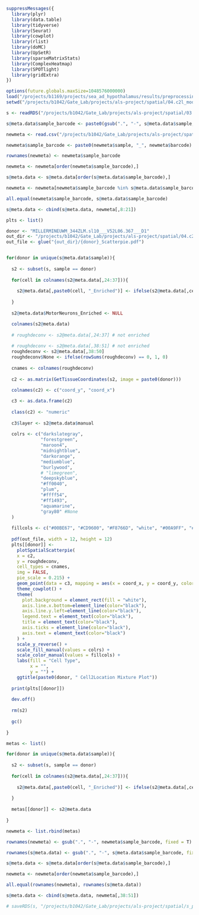 ```r
suppressMessages({
  library(plyr)
  library(data.table)
  library(tidyverse) 
  library(Seurat)
  library(cowplot)
  library(rlist)
  library(doMC)
  library(UpSetR)
  library(sparseMatrixStats)
  library(ComplexHeatmap)
  library(SPOTlight)
  library(gridExtra)
})

options(future.globals.maxSize=1048576000000)
load("/projects/b1169/projects/sea_ad_hypothalamus/results/preprocessing/qc/out_TW_05-04-2023/helperfunctions.RData")
setwd("/projects/b1042/Gate_Lab/projects/als-project/spatial/04.c2l_model/plots/C2LPreds/Scatterpies")

s <- readRDS("/projects/b1042/Gate_Lab/projects/als-project/spatial/03.seurat_process/data/all_samples_seurat_1125.rds")

s@meta.data$sample_barcode <- paste0(gsub(".", "-", s@meta.data$sample, fixed = T), "_", s@meta.data$barcode)

newmeta <- read.csv("/projects/b1042/Gate_Lab/projects/als-project/spatial/04.c2l_model/C2LMeta_TW/ALS_combined_meta.csv")

newmeta$sample_barcode <- paste0(newmeta$sample, "_", newmeta$barcode)

rownames(newmeta) <- newmeta$sample_barcode

newmeta <- newmeta[order(newmeta$sample_barcode),]

s@meta.data <- s@meta.data[order(s@meta.data$sample_barcode),]

newmeta <- newmeta[newmeta$sample_barcode %in% s@meta.data$sample_barcode,]

all.equal(newmeta$sample_barcode, s@meta.data$sample_barcode)

s@meta.data <- cbind(s@meta.data, newmeta[,8:21])

plts <- list()

donor <- "MILLERMINEUWM_344ZLM.sl10___V52L06.367___D1"
out_dir <- "/projects/b1042/Gate_Lab/projects/als-project/spatial/04.c2l_model/plots"
out_file <- glue("{out_dir}/{donor}_Scatterpie.pdf")


for(donor in unique(s@meta.data$sample)){
  
  s2 <- subset(s, sample == donor)
  
  for(cell in colnames(s2@meta.data[,24:37])){
    
    s2@meta.data[,paste0(cell, "_Enriched")] <- ifelse(s2@meta.data[,cell] > quantile(s2@meta.data[,cell], probs = 0.90), 1, 0)
    
  }
  
  s2@meta.data$MotorNeurons_Enriched <- NULL

  colnames(s2@meta.data)
  
  # roughdeconv <- s2@meta.data[,24:37] # not enriched
  
  # roughdeconv <- s2@meta.data[,38:51] # not enriched
  roughdeconv <- s2@meta.data[,38:50]
  roughdeconv$None <- ifelse(rowSums(roughdeconv) == 0, 1, 0)
  
  cnames <- colnames(roughdeconv)
  
  c2 <- as.matrix(GetTissueCoordinates(s2, image = paste0(donor)))
  
  colnames(c2) <- c("coord_y", "coord_x")

  c3 <- as.data.frame(c2)
  
  class(c2) <- "numeric"
  
  c3$layer <- s2@meta.data$manual
  
  colrs <- c("darkslategray",
             "forestgreen",
             "maroon4",
             "midnightblue",
             "darkorange",
             "mediumblue",
             "burlywood",
             # "limegreen",
             "deepskyblue",
             "#ff0040",
             "plum",
             "#ffff54",
             "#ff1493",
             "aquamarine",
             "gray80" #None
  )
  
  fillcols <- c("#00BE67", "#CD9600", "#F8766D", "white", "#00A9FF", "#C77CFF")
  
  pdf(out_file, width = 12, height = 12)
  plts[[donor]] <- 
    plotSpatialScatterpie(
    x = c2,
    y = roughdeconv,
    cell_types = cnames,
    img = FALSE,
    pie_scale = 0.215) +
    geom_point(data = c3, mapping = aes(x = coord_x, y = coord_y, color = layer), size = 2, alpha = 0.2) +
    theme_cowplot() +
    theme(
      plot.background = element_rect(fill = "white"), 
      axis.line.x.bottom=element_line(color="black"),
      axis.line.y.left=element_line(color="black"),
      legend.text = element_text(color="black"),
      title = element_text(color="black"),
      axis.ticks = element_line(color="black"),
      axis.text = element_text(color="black")
    ) +
    scale_y_reverse() + 
    scale_fill_manual(values = colrs) + 
    scale_color_manual(values = fillcols) +
    labs(fill = "Cell Type", 
         x = "", 
         y = "") +
    ggtitle(paste0(donor, " Cell2Location Mixture Plot"))
  
  print(plts[[donor]])
  
  dev.off()
  
  rm(s2)
  
  gc()
  
}

metas <- list()

for(donor in unique(s@meta.data$sample)){
  
  s2 <- subset(s, sample == donor)
  
  for(cell in colnames(s2@meta.data[,24:37])){
    
    s2@meta.data[,paste0(cell, "_Enriched")] <- ifelse(s2@meta.data[,cell] > quantile(s2@meta.data[,cell], probs = 0.90), 1, 0)
    
  }
  
  metas[[donor]] <- s2@meta.data
  
}

newmeta <- list.rbind(metas)

rownames(newmeta) <- gsub(".", "-", newmeta$sample_barcode, fixed = T)

rownames(s@meta.data) <- gsub(".", "-", s@meta.data$sample_barcode, fixed = T)

s@meta.data <- s@meta.data[order(s@meta.data$sample_barcode),]

newmeta <- newmeta[order(newmeta$sample_barcode),]

all.equal(rownames(newmeta), rownames(s@meta.data))

s@meta.data <- cbind(s@meta.data, newmeta[,38:51])

# saveRDS(s, "/projects/b1042/Gate_Lab/projects/als-project/spatial/s_postC2L.rds")
```

